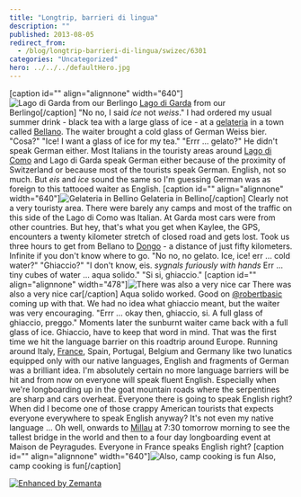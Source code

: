 ```yaml
---
title: "Longtrip, barrieri di lingua"
description: ""
published: 2013-08-05
redirect_from:
  - /blog/longtrip-barrieri-di-lingua/swizec/6301
categories: "Uncategorized"
hero: ../../../defaultHero.jpg
---
```


\[caption id="" align="alignnone" width="640"]![Lago di Garda from our Berlingo](https://www.filepicker.io/api/file/rMAKmIaQQh2VxmdEZKJq "Lago di Garda from our Berlingo") [Lago di Garda](http://en.wikipedia.org/wiki/Lake_Garda "Lake Garda") from our Berlingo\[/caption] "No no, I said _ice_ not _weiss_." I had ordered my usual summer drink - black tea with a large glass of ice - at a [gelateria](http://en.wikipedia.org/wiki/Gelato "Gelato") in a town called [Bellano](<http://maps.google.com/maps?ll=46.05,9.3&spn=0.1,0.1&q=46.05,9.3 (Bellano)&t=h> "Bellano"). The waiter brought a cold glass of German Weiss bier. "Cosa?" "Ice! I want a glass of ice for my tea." "Errr … gelato?" He didn't speak German either. Most Italians in the touristy areas around [Lago di Como](<http://maps.google.com/maps?ll=46.0,9.26666666667&spn=0.1,0.1&q=46.0,9.26666666667 (Lake%20Como)&t=h> "Lake Como") and Lago di Garda speak German either because of the proximity of Switzerland or because most of the tourists speak German. English, not so much. But _eis_ and _ice_ sound the same so I'm guessing German was as foreign to this tattooed waiter as English. \[caption id="" align="alignnone" width="640"]![Gelateria in Bellino](https://www.filepicker.io/api/file/tUgii1SoSY6z0tTJ8ywq "Gelateria in Bellino") Gelateria in Bellino\[/caption] Clearly not a very touristy area. There were barely any camps and most of the traffic on this side of the Lago di Como was Italian. At Garda most cars were from other countries. But hey, that's what you get when Kaylee, the GPS, encounters a twenty kilometer stretch of closed road and gets lost. Took us three hours to get from Bellano to [Dongo](<http://maps.google.com/maps?ll=46.1333333333,9.28333333333&spn=0.1,0.1&q=46.1333333333,9.28333333333 (Dongo%2C%20Lombardy)&t=h> "Dongo, Lombardy") - a distance of just fifty kilometers. Infinite if you don't know where to go. "No no, no gelato. Ice, ice! err … cold water?" "Ghiaccio?" "I don't know, eis. _sygnals furiously with hands_ Err … tiny cubes of water … aqua solido." "Si si, ghiaccio." \[caption id="" align="alignnone" width="478"]![There was also a very nice car](https://www.filepicker.io/api/file/9THk5tmwR6O8vE2vMEJA "There was also a very nice car") There was also a very nice car\[/caption] Aqua solido worked. Good on [@robertbasic](http://twitter.com/robertbasic) coming up with that. We had no idea what ghiaccio meant, but the waiter was very encouraging. "Errr … okay then, ghiaccio, si. A full glass of ghiaccio, preggo." Moments later the sunburnt waiter came back with a full glass of ice. Ghiaccio, have to keep that word in mind. That was the first time we hit the language barrier on this roadtrip around Europe. Running around Italy, [France](<http://maps.google.com/maps?ll=48.8566666667,2.35083333333&spn=10.0,10.0&q=48.8566666667,2.35083333333 (France)&t=h> "France"), Spain, Portugal, Belgium and Germany like two lunatics equipped only with our native languages, English and fragments of German was a brilliant idea. I'm absolutely certain no more language barriers will be hit and from now on everyone will speak fluent English. Especially when we're longboarding up in the goat mountain roads where the serpentines are sharp and cars overheat. Everyone there is going to speak English right? When did I become one of those crappy American tourists that expects everyone everywhere to speak English anyway? It's not even my native language ... Oh well, onwards to [Millau](http://en.wikipedia.org/wiki/Millau "Millau") at 7:30 tomorrow morning to see the tallest bridge in the world and then to a four day longboarding event at Maison de Peyragudes. Everyone in France speaks English right? \[caption id="" align="alignnone" width="640"]![Also, camp cooking is fun](https://www.filepicker.io/api/file/W9G0ao2QH2BE01syW42m "Also, camp cooking is fun") Also, camp cooking is fun\[/caption]

[![Enhanced by Zemanta](http://img.zemanta.com/zemified_e.png?x-id=05795a5f-ed53-42ba-80b0-e6920346a8bc)](http://www.zemanta.com/?px "Enhanced by Zemanta")
